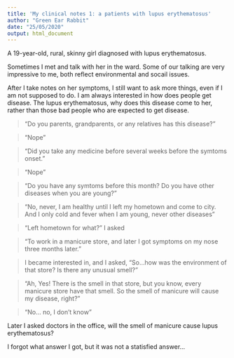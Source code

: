 ```yaml
---
title: 'My clinical notes 1: a patients with lupus erythematosus'
author: "Green Ear Rabbit"
date: "25/05/2020"
output: html_document
---
```


A 19-year-old, rural, skinny girl diagnosed with lupus erythematosus. 

Sometimes I met and talk with her in the ward. Some of our talking are very impressive to me, both reflect environmental and socail issues.

After I take notes on her symptoms, I still want to ask more things, even if I am not supposed to do. I am always interested in how does people get disease. The lupus erythematosus, why does this disease come to her, rather than those bad people who are expected to get disease. 


>"Do you parents, grandparents, or any relatives has this disease?"

>"Nope"

>"Did you take any medicine before several weeks before the symtoms onset."

>"Nope"

>"Do you have any symtoms before this month? Do you have other diseases when you are young?"

>"No, never, I am healthy until I left my hometown and come to city. And I only cold and fever when I am young, never other diseases"

>"Left hometown for what?" I asked

>"To work in a manicure store, and later I got symptoms on my nose three months later."

>I became interested in, and I asked, "So...how was the environment of that store? Is there any unusual smell?"

>"Ah, Yes! There is the smell in that store, but you know, every manicure store have that smell. So the smell of manicure will cause my disease, right?"

>"No... no, I don't know"

Later I asked doctors in the office, will the smell of manicure cause lupus erythematosus? 

I forgot what answer I got, but it was not a statisfied answer...



